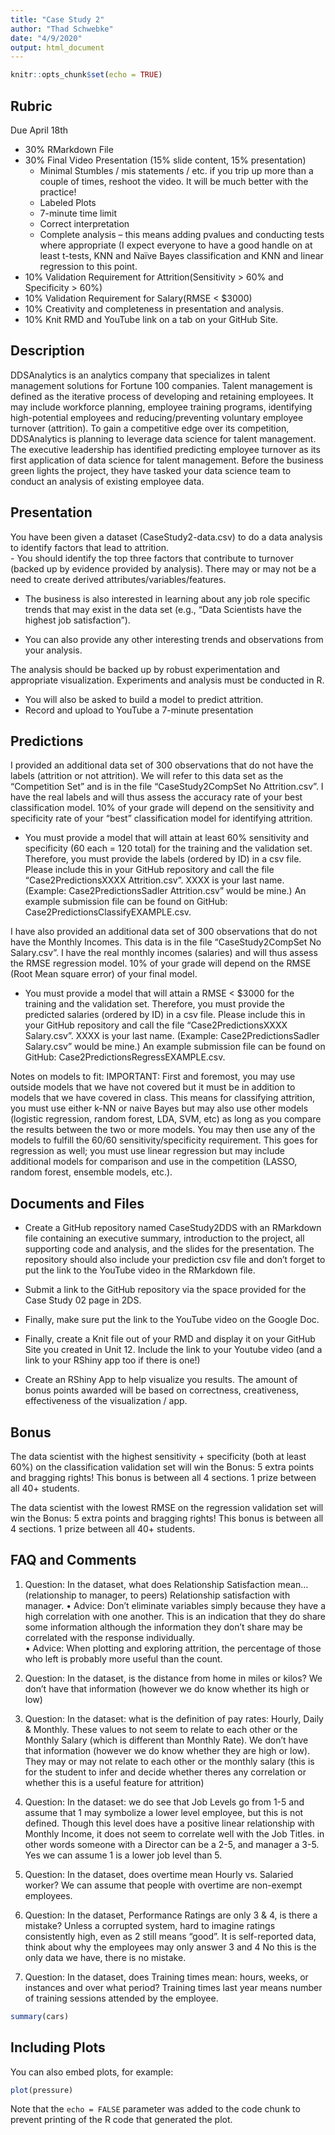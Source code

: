 ```yaml
---
title: "Case Study 2"
author: "Thad Schwebke"
date: "4/9/2020"
output: html_document
---
```


```r
knitr::opts_chunk$set(echo = TRUE)
```
## Rubric

Due April 18th

- 30% RMarkdown File
- 30% Final Video Presentation (15% slide content, 15% presentation)
	- Minimal Stumbles / mis statements / etc.  if you trip up more than a couple of times, reshoot the video. It will be much better with the practice!
	- Labeled Plots
	- 7-minute time limit
	- Correct interpretation
	- Complete analysis – this means adding pvalues and conducting tests where appropriate (I expect everyone to have a good handle on at least t-tests, KNN and Naïve Bayes     classification and KNN and linear regression to this point.  
- 10% Validation Requirement for Attrition(Sensitivity > 60% and Specificity > 60%)
- 10% Validation Requirement for Salary(RMSE < $3000)
- 10% Creativity and completeness in presentation and analysis.
- 10% Knit RMD and YouTube link on a tab on your GitHub Site.

## Description

DDSAnalytics is an analytics company that specializes in talent management solutions for Fortune 100 companies. Talent management is defined as the iterative process of developing and retaining employees. It may include workforce planning, employee training programs, identifying high-potential employees and reducing/preventing voluntary employee turnover (attrition). To gain a competitive edge over its competition, DDSAnalytics is planning to leverage data science for talent management. The executive leadership has identified predicting employee turnover as its first application of data science for talent management. Before the business green lights the project, they have tasked your data science team to conduct an analysis of existing employee data. 

## Presentation

You have been given a dataset (CaseStudy2-data.csv) to do a data analysis to identify factors that lead to attrition.  
- You should identify the top three factors that contribute to turnover (backed up by evidence provided by analysis). There may or may not be a need to create derived attributes/variables/features. 

- The business is also interested in learning about any job role specific trends that may exist in the data set (e.g., “Data Scientists have the highest job satisfaction”). 

- You can also provide any other interesting trends and observations from your analysis. 

The analysis should be backed up by robust experimentation and appropriate visualization. Experiments and analysis must be conducted in R. 

- You will also be asked to build a model to predict attrition.
- Record and upload to YouTube a 7-minute presentation


## Predictions

I provided an additional data set of 300 observations that do not have the labels (attrition or not attrition).  We will refer to this data set as the “Competition Set” and is in the file “CaseStudy2CompSet No Attrition.csv”.  I have the real labels and will thus assess the accuracy rate of your best classification model. 10% of your grade will depend on the sensitivity and specificity rate of your “best” classification model for identifying attrition.  

- You must provide a model that will attain at least 60% sensitivity and specificity (60 each = 120 total) for the training and the validation set.  Therefore, you must provide the labels (ordered by ID) in a csv file.  Please include this in your GitHub repository and call the file “Case2PredictionsXXXX Attrition.csv”.  XXXX is your last name.  (Example: Case2PredictionsSadler Attrition.csv” would be mine.)  An example submission file can be found on GitHub: Case2PredictionsClassifyEXAMPLE.csv.

I have also provided an additional data set of 300 observations that do not have the Monthly Incomes.  This data is in the file “CaseStudy2CompSet No Salary.csv”.  I have the real monthly incomes (salaries) and will thus assess the RMSE regression model. 10% of your grade will depend on the RMSE (Root Mean square error) of your final model.

- You must provide a model that will attain a RMSE < $3000 for the training and the validation set.  Therefore, you must provide the predicted salaries (ordered by ID) in a csv file.  Please include this in your GitHub repository and call the file “Case2PredictionsXXXX Salary.csv”.  XXXX is your last name.  (Example: Case2PredictionsSadler Salary.csv” would be mine.)  An example submission file can be found on GitHub: Case2PredictionsRegressEXAMPLE.csv.

Notes on models to fit: IMPORTANT: First and foremost, you may use outside models that we have not covered but it must be in addition to models that we have covered in class. This means for classifying attrition, you must use either k-NN or naive Bayes but may also use other models (logistic regression, random forest, LDA, SVM, etc) as long as you compare the results between the two or more models.  You may then use any of the models to fulfill the 60/60 sensitivity/specificity requirement.  This goes for regression as well; you must use linear regression but may include additional models for comparison and use in the competition (LASSO, random forest, ensemble models, etc.).  

## Documents and Files

- Create a GitHub repository named CaseStudy2DDS with an RMarkdown file containing an executive summary, introduction to the project, all supporting code and analysis, and the slides for the presentation.  The repository should also include your prediction csv file and don’t forget to put the link to the YouTube video in the RMarkdown file.

- Submit a link to the GitHub repository via the space provided for the Case Study 02 page in 2DS. 

- Finally, make sure put the link to the YouTube video on the Google Doc.  

- Finally, create a Knit file out of your RMD and display it on your GitHub Site you created in Unit 12.  Include the link to your Youtube video (and a link to your RShiny app too if there is one!)

- Create an RShiny App to help visualize you results.  The amount of bonus points awarded will be based on correctness, creativeness, effectiveness of the visualization / app. 

## Bonus

The data scientist with the highest sensitivity + specificity (both at least 60%) on the classification validation set will win the Bonus: 5 extra points and bragging rights!  This bonus is between all 4 sections.  1 prize between all 40+ students. 

The data scientist with the lowest RMSE on the regression validation set will win the Bonus: 5 extra points and bragging rights!  This bonus is between all 4 sections.  1 prize between all 40+ students.

## FAQ and Comments

1.  Question: In the dataset, what does Relationship Satisfaction mean...(relationship to manager, to peers) Relationship satisfaction with manager. 
•	Advice: Don't eliminate variables simply because they have a high correlation with one another.  This is an indication that they do share some information although the information they don't share may be correlated with the response individually.  
•	Advice: When plotting and exploring attrition, the percentage of those who left is probably more useful than the count.  

2. Question: In the dataset, is the distance from home in miles or kilos?
We don't have that information (however we do know whether its high or low)

3.  Question: In the dataset: what is the definition of pay rates: Hourly, Daily & Monthly.  These values to not seem to relate to each other or the Monthly Salary (which is different than Monthly Rate).
We don't have that information (however we do know whether they are high or low). They may or may not relate to each other or the monthly salary (this is for the student to infer and decide whether theres any correlation or whether this is a useful feature for attrition)

4. Question: In the dataset: we do see that Job Levels go from 1-5 and assume that 1 may symbolize a lower level employee, but this is not defined.  Though this level does have a positive linear relationship with Monthly Income, it does not seem to correlate well with the Job Titles. in other words someone with a Director can be a 2-5, and manager a 3-5.
Yes we can assume 1 is a lower job level than 5. 

5. Question: In the dataset, does overtime mean Hourly vs. Salaried worker?
We can assume that people with overtime are non-exempt employees. 

6. Question: In the dataset, Performance Ratings are only 3 & 4, is there a mistake?  Unless a corrupted system, hard to imagine ratings consistently high, even as 2 still means "good". It is self-reported data, think about why the employees may only answer 3 and 4
No this is the only data we have, there is no mistake. 

7. Question: In the dataset, does Training times mean: hours, weeks, or instances and over what period?
Training times last year means number of training sessions attended by the employee. 

```r
summary(cars)
```

## Including Plots

You can also embed plots, for example:

```r
plot(pressure)
```

Note that the `echo = FALSE` parameter was added to the code chunk to prevent printing of the R code that generated the plot.

